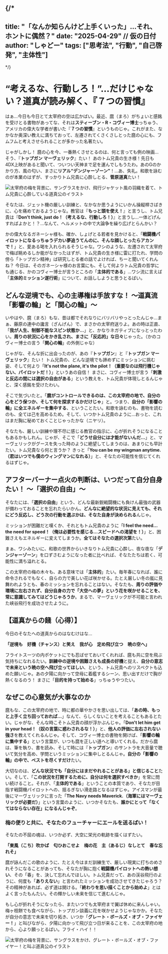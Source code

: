
{/*
---
title: "「なんか知らんけど上手くいった」…それ、ホントに偶然？"
date: "2025-04-29"  // 仮の日付
author: "しゃどー"
tags: ["思考法", "行動", "自己啓発", "主体性"]
---
*/}

# “考えるな、行動しろ！”…だけじゃない？道真が読み解く、『７つの習慣』

はぁ…今日も今日とて太宰府の空は広かばい。最近、麿（まろ）がちょいと感銘を受けとる書物があってな、それは**スティーブン・R・コヴィー博士**っちゅう、アメリカの偉大な学者が書いた『**７つの習慣**』というものじゃ。これがまた、なかなか奥深い教えに満ちておって、左遷されてくさくさしとった麿の心にも、フムフムと考えさせられることが多かった名著たい。

じゃがしかし！ 麿の心を今、一番熱くさせとるのは、何と言っても例の映画…そう、『**トップガン マーヴェリック**』たい！ あのトム兄貴の生き様！先日も4DX上映があると聞いて、ついつい天神まで足を運んでしもうたわ。あのGのかかり方、風の匂い、まさに**リアル“デンジャーゾーン”**！…あ、失礼。和歌を詠むのが本業のはずが、すっかりトム兄貴に心酔しとる、**菅原道真**たい！

<Image
  src="/images/ContentImages/topgun_michizane1.jpg"
  alt="太宰府の梅を背景に、サングラスをかけ、飛行ジャケット風の羽織を着て、トム兄貴に心酔している道真公のイラスト"
  width={600}
  height={350}
/>

そなたは、ジェット機の厳しい訓練と、なかなか思うようにいかん操縦桿さばきに、心を痛めておるようじゃな。教官は『**もっと頭を使え！**』と言うし、トム兄貴は『**Don't think, just do！（考えるな、行動しろ！）**』と言うし…一体どげんすればよかと！？…なんて、ヘルメットの中で大論争を繰り広げとらんかい？

かの偉大なるガネーシャ様も、確か、しょげとる若者を見かけると、「**戦闘機パイロットになるっちゅうデカい夢追うてんのに、そんな顔しとったらアカンで！**」と、愛ある喝を入れられるそうじゃな。ワシのような、左遷されて太宰府で梅ば眺めるしか能がなかったはずが、トム兄貴の生き様に雷に打たれ、学問の傍ら「トップガン精神」ば研究しとる者の話でよければ、ちーと聞いてくれんね？ 今日は、そのガネーシャ様のお言葉にも、そして何よりトム兄貴の哲学にも通じる、かのコヴィー博士が言うところの「**主体的である**」…ワシ流に言えば「**主体的ミッション遂行術**」について、お話ししようと思うとるばい。

## どんな逆境でも、心の主導権は手放すな！ ～道真流「影響の輪」と「関心の輪」～

いやはや、麿（まろ）もな、昔は都でそれなりにバリバリやっとったんじゃ…まぁ、藤原の連中の讒言（ざんげん）で、まさかの太宰府送りよ。あの時は正直、「**我が人生、制御不能なスピン状態か…**」と、かなりネガティブになっとったわい。<Highlight>**周りの状況に心をかき乱され、まさに「反応的」な日々**</Highlight>じゃった。（かのコヴィー博士の言う「**関心の輪**」の外側じゃな）

じゃがな、そんな折に出会ったのが、あの『**トップガン**』と『**トップガン マーヴェリック**』たい！ トム兄貴の、どんな逆境でも諦めずにミッションに挑む姿、そして何より「**It's not the plane, it's the pilot！（重要なのは飛行機じゃない、パイロットだ！）**」というあの自信！ まさに、コヴィー博士が言う「<Highlight>**刺激と反応の間には選択の自由がある**</Highlight>」という教えを、トム兄貴が体現しとるんじゃと、深く感銘を受けたわい。

そこで気づいたと。「**麿がコントロールできるのは、この太宰府の地で、自分の心をどう保つか、そして何を探求するかだけじゃ**」と。つまり、<Highlight>**自分の「影響の輪」に全エネルギーを集中する**</Highlight>、ということたい。和歌を詠むのも、書物を読むのも、全ては己を高めるため。そして、いつかトム兄貴のように…おっと、これはまだ胸に秘めておくことじゃったかな（ニヤリ）。

そなたも、厳しい訓練や理不尽に感じる教官の指示に、心が折れそうになることもあるかもしれん。じゃが、そこで「**どうせ自分には才能がないんだ…**」と、マーヴェリックがグースを失った時のように絶望してしまうのは、あまりにも早計たい。トム兄貴なら何と言うか？ きっと「**You can be my wingman anytime.（君はいつでも僕のウィングマンになれる）**」と、そなたの可能性を信じてくれるはずじゃ。

## アフターバーナー点火の判断は、いつだって自分自身たい！ ～「選択の自由」～

そなたには、「**選択の自由**」という、どんな最新鋭戦闘機にも負けん最強の武器が備わっておることを忘れたらいかん。<Highlight>**どんなに絶望的な状況に見えても、それにどう反応し、どう次の行動を選ぶかは、そなた自身が決められる**</Highlight>んじゃ。

ミッションが困難だと嘆くか、それともトム兄貴のように「**I feel the need... the need for speed！（俺は必要性を感じる…スピードへの渇望を！）**」と、困難さえもエネルギーに変えてしまうか。**全てはそなたの選択次第**たい。

まぁ、ワシみたいに、和歌の世界からいきなりトム兄貴に心酔し、夜な夜な「**デンジャーゾーン**」を口ずさむようになった者に比べれば、そなたたちは若く、可能性に満ち溢れとる。

この太宰府の梅の木々も、ある意味では「**主体的**」たい。毎年春になれば、誰に命令されるでもなく、自らの力で美しい花ば咲かせる。たとえ厳しい冬の嵐に見舞われようとも、春のミッションを忘れることはない。そなたも、<Highlight>**周りの評価や環境に左右されず、自分自身の力で「大空への夢」という花を咲かせることを、常に意識してみてはどうじゃろうか**</Highlight>。まるで、マーヴェリックが不可能と言われた峡谷飛行を成功させたように。

## 【道真からの餞（心得）】

今日のそなたへの道真からのはなむけはな…

**「逆境も　好機（チャンス）と笑え　我が心　定め飛び立つ　暁の空へ」**

フライトスーツの内ポケットにでも忍ばせておいてくれれば、麿も共に空を飛ぶ気持ちになれるたい。**訓練中の逆境や困難さえも成長の好機**と捉え、**自分の意志で未来という暁の空へ飛び立ってほしい**、という、トム兄貴へのリスペクトも込めた願いじゃ。あの夕陽に向かって空母に着艦するシーン、思い出すだけで胸が熱くなるのう！ まさに「**目的を持って始める**」っちゅうやつたい。

## なぜこの心意気が大事なのか

麿もな、この太宰府の地で、時に都の華やかさを思い出しては、「**あの時、もっと上手く立ち回っておれば…**」なんて、らしくないことを考えることもあるとたい。じゃがな、そんな時こそトム兄貴の顔が浮かぶんじゃ。「**Don't let him get in your head！（奴の言葉に惑わされるな！）**」と、**他人の評価に左右されない強さ**を教えてくれるんじゃ。そして、コヴィー博士の書物を開けば、「**影響の輪に集中する**」という言葉が、いつも麿を正しい道へと導いてくれる。だから麿は、筆を執り、書を読み、そして時には『**トップガン**』のサントラを大音量で聴いて気分を高め、学問というミッションに集中しとるんじゃ。**自分の「影響の輪」の中で、ベストを尽くすだけ**たい。

大切なのは、<Highlight>**どんな状況でも「自分にはまだやれることがある」と信じること**</Highlight>たい。そして、「**この状況を打開するために、自分は何を選択すべきか**」を常に問い続けること。それが、「**主体的である**」ということの本質であり、そなたが目指す戦闘機パイロットへの、揺るぎない滑走路となるはずじゃ。アイスマンが最後にマーヴェリックに言った「**The Navy needs Maverick.（海軍にはマーヴェリックが必要だ）**」という言葉のように、いつかそなたも、<Highlight>**誰かにとって「なくてはならない存在」になるんじゃぞ**</Highlight>。

### 梅の便りと共に、そなたのフューチャーにエールを送るばい！

そなたの不屈の魂は、いつか必ず、大空に栄光の軌跡を描くはずたい。

**「東風（こち）吹かば　匂ひおこせよ　梅の花　主（あるじ）なしとて　春な忘れそ」**

麿が詠んだこの歌のように、たとえ今はまだ訓練生で、厳しい現実に打ちのめされそうになることがあっても、そなたが胸に抱く**戦闘機パイロットへの熱い想い**、その「春」を、決して忘れんでほしい。トム兄貴だって、あの渓谷飛行のように、何度も「**ありえない**」と言われたミッションを成功させてきたじゃろう？ その精神があれば、必ず道は開ける。「**終わりを思い描くことから始めよ**」とはよく言ったもんたい。その輝かしい未来を信じて進むんじゃ。

もし心が折れそうになったら、またいつでも太宰府まで翼ば休めに来んしゃい。梅ヶ枝餅でも食べながら、トップガン談義に花を咲かせようじゃなかか。そなたが自分の意志で未来を切り拓き、いつか「**グレート・ボールズ・オブ・ファイヤー！**」と叫びながら、夕陽に向かって飛び立つ日が来ることを、この太宰府の地から、心より願っとるばい。フライ・ハイ！！

<Image
  src="/images/ContentImages/topgun_michizane2.jpg"
  alt="太宰府の梅を背景に、サングラスをかけ、グレート・ボールズ・オブ・ファイヤー！と叫ぶ道真公のイラスト"
  width={600}
  height={350}
/>
